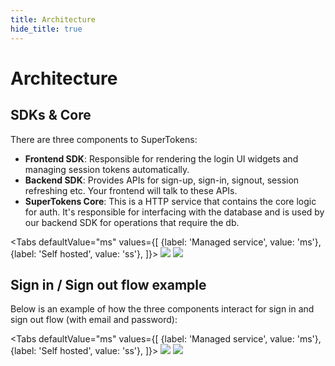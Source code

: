 ```yaml
---
title: Architecture
hide_title: true
---
```


# Architecture


## SDKs & Core
There are three components to SuperTokens:
- **Frontend SDK**: Responsible for rendering the login UI widgets and managing session tokens automatically.
- **Backend SDK**: Provides APIs for sign-up, sign-in, signout, session refreshing etc. Your frontend will talk to these APIs.
- **SuperTokens Core**: This is a HTTP service that contains the core logic for auth. It's responsible for interfacing with the database and is used by our backend SDK for operations that require the db.

<Tabs
defaultValue="ms"
values={[
{label: 'Managed service', value: 'ms'},
{label: 'Self hosted', value: 'ss'},
]}>
<TabItem value="ms">
<img src="/img/architecture/managed_service_generic.png" />
</TabItem>
<TabItem value="ss">
<img src="/img/architecture/self_hosted_generic.png" />
</TabItem>
</Tabs>

## Sign in / Sign out flow example
Below is an example of how the three components interact for sign in and sign out flow (with email and password):

<Tabs
defaultValue="ms"
values={[
{label: 'Managed service', value: 'ms'},
{label: 'Self hosted', value: 'ss'},
]}>
<TabItem value="ms">
<img src="/img/architecture/managed_service.png" />
</TabItem>
<TabItem value="ss">
<img src="/img/architecture/self_hosted.png" />
</TabItem>
</Tabs>
